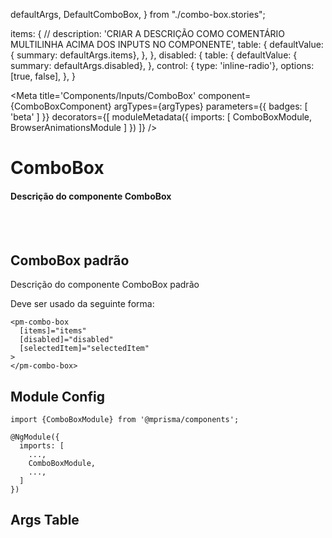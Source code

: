   defaultArgs,
  DefaultComboBox,
} from "./combo-box.stories";

  items: {
    // description: 'CRIAR A DESCRIÇÃO COMO COMENTÁRIO MULTILINHA ACIMA DOS INPUTS NO COMPONENTE',
    table: {
      defaultValue: { summary: defaultArgs.items},
    },
  },
  disabled: {
    table: {
      defaultValue: { summary: defaultArgs.disabled},
    },
    control: { type: 'inline-radio'}, options: [true, false],
  },
}

<Meta
  title='Components/Inputs/ComboBox'
  component={ComboBoxComponent}
  argTypes={argTypes}
  parameters={{ badges: [ 'beta' ] }}
  decorators={[
    moduleMetadata({
      imports: [
        ComboBoxModule,
        BrowserAnimationsModule
      ]
    })
  ]}
/>


# ComboBox

#### Descrição do componente ComboBox

<br/>
<br/>

## ComboBox padrão

Descrição do componente ComboBox padrão

Deve ser usado da seguinte forma:

```
<pm-combo-box
  [items]="items"
  [disabled]="disabled"
  [selectedItem]="selectedItem"
>
</pm-combo-box>
```

<Canvas>
  <Story name='Default' story={DefaultComboBox} />
</Canvas>

## Module Config

```
import {ComboBoxModule} from '@mprisma/components';

@NgModule({
  imports: [
    ...,
    ComboBoxModule,
    ...,
  ]
})
```

## Args Table

<ArgsTable story='Default'/>
